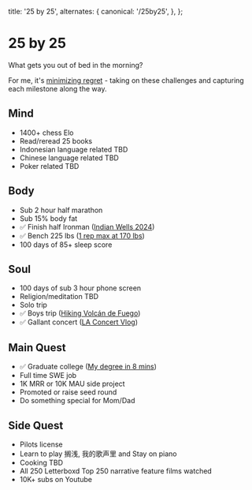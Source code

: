 
  title: '25 by 25',
  alternates: {
    canonical: '/25by25',
  },
};

# 25 by 25

<AnimatedName />

What gets you out of bed in the morning?

For me, it's [minimizing regret](https://www.youtube.com/watch?v=jwG_qR6XmDQ) - taking on these challenges and capturing each milestone along the way.

## Mind

- 1400+ chess Elo
- Read/reread 25 books
- Indonesian language related TBD
- Chinese language related TBD
- Poker related TBD

## Body

- Sub 2 hour half marathon
- Sub 15% body fat
- ✅ Finish half Ironman ([Indian Wells 2024](https://www.youtube.com/shorts/l4PrGINT01w))
- ✅ Bench 225 lbs ([1 rep max at 170 lbs](https://www.youtube.com/shorts/-4Q-SctUNNM))
- 100 days of 85+ sleep score

## Soul

- 100 days of sub 3 hour phone screen
- Religion/meditation TBD
- Solo trip
- ✅ Boys trip ([Hiking Volcán de Fuego](https://www.youtube.com/shorts/rUMpZQR4Wf4))
- ✅ Gallant concert ([LA Concert Vlog](https://www.youtube.com/shorts/AoTg9zAI7hg))

## Main Quest

- ✅ Graduate college ([My degree in 8 mins](https://www.youtube.com/watch?v=U6HXXCHYaZw))
- Full time SWE job
- 1K MRR or 10K MAU side project
- Promoted or raise seed round
- Do something special for Mom/Dad

## Side Quest

- Pilots license
- Learn to play 搁浅, 我的歌声里 and Stay on piano
- Cooking TBD
- All 250 Letterboxd Top 250 narrative feature films watched
- 10K+ subs on Youtube
